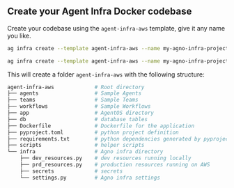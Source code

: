 ## Create your Agent Infra Docker codebase

Create your codebase using the `agent-infra-aws` template, give it any name you like.

<CodeGroup>

```bash Mac
ag infra create --template agent-infra-aws --name my-agno-infra-project
```

```bash Windows
ag infra create --template agent-infra-aws --name my-agno-infra-project
```

</CodeGroup>

This will create a folder `agent-infra-aws` with the following structure:

```bash
agent-infra-aws             # Root directory
├── agents                  # Sample Agents
├── teams                   # Sample Teams
├── workflows               # Sample Workflows
├── app                     # AgentOS directory
├── db                      # database tables
├── Dockerfile              # Dockerfile for the application
├── pyproject.toml          # python project definition
├── requirements.txt        # python dependencies generated by pyproject.toml
├── scripts                 # helper scripts
└── infra                   # Agno infra directory
    ├── dev_resources.py    # dev resources running locally
    ├── prd_resources.py    # production resources running on AWS
    ├── secrets             # secrets
    └── settings.py         # Agno infra settings
```
